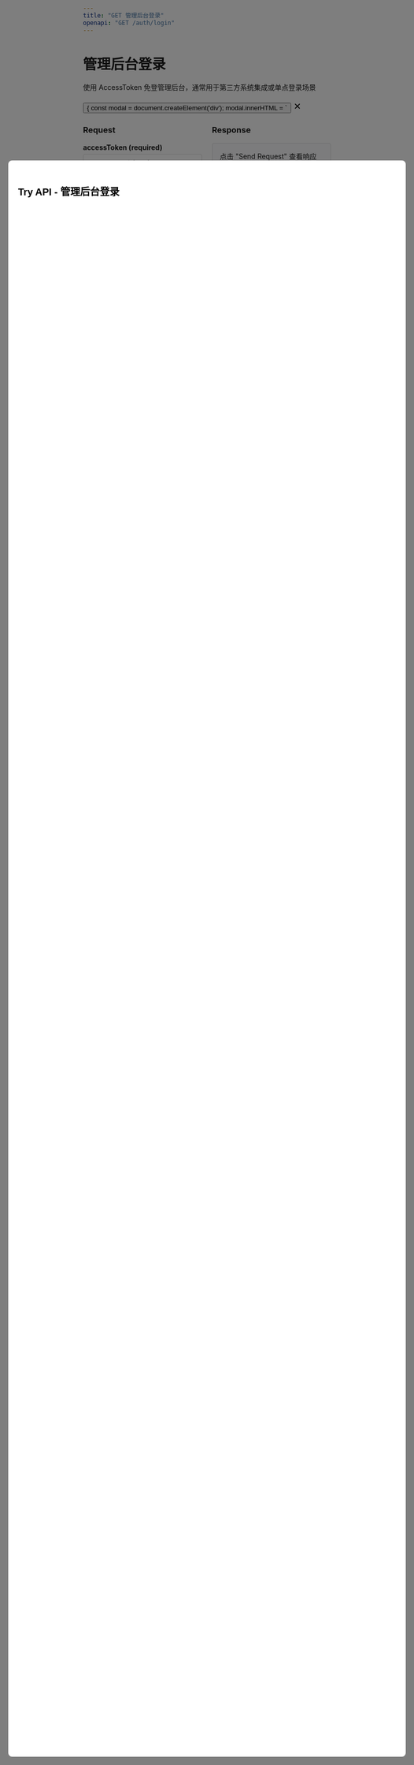 ```yaml
---
title: "GET 管理后台登录"
openapi: "GET /auth/login"
---
```


<div style={{ display: 'flex', justifyContent: 'space-between', alignItems: 'center', marginBottom: '20px' }}>
  <div>
    <h1 style={{ margin: 0 }}>管理后台登录</h1>
    <p style={{ margin: '8px 0 0 0', color: '#6B7280' }}>使用 AccessToken 免登管理后台，通常用于第三方系统集成或单点登录场景</p>
  </div>
  <button 
    onClick={() => {
      const modal = document.createElement('div');
      modal.innerHTML = `
        <div style="position: fixed; top: 0; left: 0; width: 100%; height: 100%; background: rgba(0,0,0,0.5); z-index: 9999; display: flex; justify-content: center; align-items: center;">
          <div style="background: white; padding: 20px; border-radius: 8px; width: 80%; max-width: 1000px; height: 80%; overflow-y: auto;">
            <div style="display: flex; justify-content: space-between; align-items: center; margin-bottom: 20px;">
              <h2>Try API - 管理后台登录</h2>
              <button onclick="this.closest('.modal-overlay').remove()" style="background: none; border: none; font-size: 24px; cursor: pointer;">&times;</button>
            </div>
            <div style="display: grid; grid-template-columns: 1fr 1fr; gap: 20px; height: calc(100% - 60px);">
              <div>
                <h3>Request</h3>
                <div style="margin-bottom: 15px;">
                  <label style="display: block; margin-bottom: 5px; font-weight: bold;">accessToken (required)</label>
                  <input type="text" placeholder="your_access_token_here" style="width: 100%; padding: 8px; border: 1px solid #ddd; border-radius: 4px;" id="access-token">
                </div>
                <button onclick="sendAdminLoginRequest()" style="background: #16A34A; color: white; border: none; padding: 10px 20px; border-radius: 4px; cursor: pointer;">Send Request</button>
              </div>
              <div>
                <h3>Response</h3>
                <div style="background: #f8f9fa; border: 1px solid #ddd; border-radius: 4px; padding: 15px; height: 400px; overflow-y: auto;" id="admin-response-area">
                  点击 "Send Request" 查看响应结果
                </div>
              </div>
            </div>
          </div>
        </div>
      `;
      modal.className = 'modal-overlay';
      document.body.appendChild(modal);
      
      window.sendAdminLoginRequest = async function() {
        const accessToken = document.getElementById('access-token').value;
        const responseArea = document.getElementById('admin-response-area');
        
        if (!accessToken) {
          responseArea.innerHTML = '<div style="color: red;">请填写访问令牌</div>';
          return;
        }
        
        responseArea.innerHTML = '<div>发送请求中...</div>';
        
        try {
          const response = await fetch(`https://api.weiyuai.cn/auth/login?accessToken=${accessToken}`, {
            method: 'GET',
            headers: {
              'Accept': 'application/json'
            }
          });
          
          const data = await response.json();
          responseArea.innerHTML = '<pre style="margin: 0; white-space: pre-wrap;">' + JSON.stringify(data, null, 2) + '</pre>';
        } catch (error) {
          responseArea.innerHTML = '<div style="color: red;">请求失败: ' + error.message + '</div>';
        }
      };
    }}
    style={{
      background: '#16A34A',
      color: 'white',
      border: 'none',
      padding: '8px 16px',
      borderRadius: '6px',
      cursor: 'pointer',
      fontSize: '14px',
      fontWeight: '500'
    }}
  >
    Try it →
  </button>
</div>

## 接口说明

此接口用于使用 AccessToken 直接登录到管理后台，成功后会重定向到后台首页。

## 请求参数

- `accessToken` (必需): 有效的访问令牌

## 响应说明

- `302`: 重定向到管理后台
- `400`: 请求参数错误

## 使用场景

- 第三方系统集成
- 单点登录 (SSO)
- 免密登录场景

## 注意事项

- 此接口通常返回 HTTP 302 重定向
- AccessToken 需要预先通过其他方式获取
- 适用于网页端跳转场景

<RequestExample>

```bash cURL
curl --request GET \
  --url "https://api.weiyuai.cn/auth/login?accessToken=your_access_token_here" \
  --header "Accept: application/json"
```

```javascript JavaScript
const response = await fetch('https://api.weiyuai.cn/auth/login?accessToken=your_access_token_here', {
  method: 'GET',
  headers: {
    'Accept': 'application/json'
  }
});
```

```python Python
import requests

url = "https://api.weiyuai.cn/auth/login"
params = {
    "accessToken": "your_access_token_here"
}

response = requests.get(url, params=params)
```

</RequestExample>